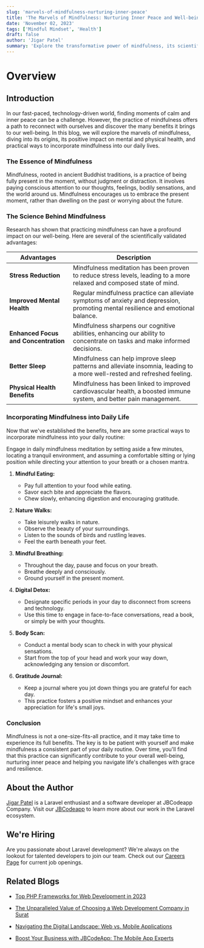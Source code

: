 ```yaml
---
slug: 'marvels-of-mindfulness-nurturing-inner-peace'
title: 'The Marvels of Mindfulness: Nurturing Inner Peace and Well-being'
date: 'November 02, 2023'
tags: ['Mindful Mindset', 'Health']
draft: false
author: 'Jigar Patel'
summary: 'Explore the transformative power of mindfulness, its scientific benefits, and practical ways to incorporate mindfulness into your daily life for enhanced well-being and inner peace.'
---
```


# Overview

<TOCInline
  toc={props.toc}
  exclude="Overview"
  toHeading={2}
  defaultimage="marvels-of-mindfulness-nurturing-inner-peace"
/>

## Introduction

In our fast-paced, technology-driven world, finding moments of calm and inner peace can be a challenge. However, the practice of mindfulness offers a path to reconnect with ourselves and discover the many benefits it brings to our well-being. In this blog, we will explore the marvels of mindfulness, diving into its origins, its positive impact on mental and physical health, and practical ways to incorporate mindfulness into our daily lives.

### The Essence of Mindfulness

Mindfulness, rooted in ancient Buddhist traditions, is a practice of being fully present in the moment, without judgment or distraction. It involves paying conscious attention to our thoughts, feelings, bodily sensations, and the world around us. Mindfulness encourages us to embrace the present moment, rather than dwelling on the past or worrying about the future.

### The Science Behind Mindfulness

Research has shown that practicing mindfulness can have a profound impact on our well-being. Here are several of the scientifically validated advantages:

| Advantages                           | Description                                                                                                                       |
| ------------------------------------ | --------------------------------------------------------------------------------------------------------------------------------- |
| **Stress Reduction**                 | Mindfulness meditation has been proven to reduce stress levels, leading to a more relaxed and composed state of mind.             |
| **Improved Mental Health**           | Regular mindfulness practice can alleviate symptoms of anxiety and depression, promoting mental resilience and emotional balance. |
| **Enhanced Focus and Concentration** | Mindfulness sharpens our cognitive abilities, enhancing our ability to concentrate on tasks and make informed decisions.          |
| **Better Sleep**                     | Mindfulness can help improve sleep patterns and alleviate insomnia, leading to a more well-rested and refreshed feeling.          |
| **Physical Health Benefits**         | Mindfulness has been linked to improved cardiovascular health, a boosted immune system, and better pain management.               |

### Incorporating Mindfulness into Daily Life

Now that we've established the benefits, here are some practical ways to incorporate mindfulness into your daily routine:

Engage in daily mindfulness meditation by setting aside a few minutes, locating a tranquil environment, and assuming a comfortable sitting or lying position while directing your attention to your breath or a chosen mantra.

1. **Mindful Eating:**

   - Pay full attention to your food while eating.
   - Savor each bite and appreciate the flavors.
   - Chew slowly, enhancing digestion and encouraging gratitude.

2. **Nature Walks:**

   - Take leisurely walks in nature.
   - Observe the beauty of your surroundings.
   - Listen to the sounds of birds and rustling leaves.
   - Feel the earth beneath your feet.

3. **Mindful Breathing:**

   - Throughout the day, pause and focus on your breath.
   - Breathe deeply and consciously.
   - Ground yourself in the present moment.

4. **Digital Detox:**

   - Designate specific periods in your day to disconnect from screens and technology.
   - Use this time to engage in face-to-face conversations, read a book, or simply be with your thoughts.

5. **Body Scan:**

   - Conduct a mental body scan to check in with your physical sensations.
   - Start from the top of your head and work your way down, acknowledging any tension or discomfort.

6. **Gratitude Journal:**
   - Keep a journal where you jot down things you are grateful for each day.
   - This practice fosters a positive mindset and enhances your appreciation for life's small joys.

### Conclusion

Mindfulness is not a one-size-fits-all practice, and it may take time to experience its full benefits. The key is to be patient with yourself and make mindfulness a consistent part of your daily routine. Over time, you'll find that this practice can significantly contribute to your overall well-being, nurturing inner peace and helping you navigate life's challenges with grace and resilience.

## About the Author

[Jigar Patel](https://expertlaravel.com) is a Laravel enthusiast and a software developer at JBCodeapp Company. Visit our [JBCodeapp](https://jbcodeapp.com) to learn more about our work in the Laravel ecosystem.

## We're Hiring

Are you passionate about Laravel development? We're always on the lookout for talented developers to join our team. Check out our [Careers Page](https://jbcodeapp.com/career) for current job openings.

## Related Blogs

- [Top PHP Frameworks for Web Development in 2023](top-php-frameworks-2023.mdx)

- [The Unparalleled Value of Choosing a Web Development Company in Surat](surat-web-development-services-exceptional-value.mdx)

- [Navigating the Digital Landscape: Web vs. Mobile Applications](web-vs-mobile-applications-digital-landscape.mdx)

- [Boost Your Business with JBCodeApp: The Mobile App Experts](elevate-your-business-with-jbcodeapp.mdx)
